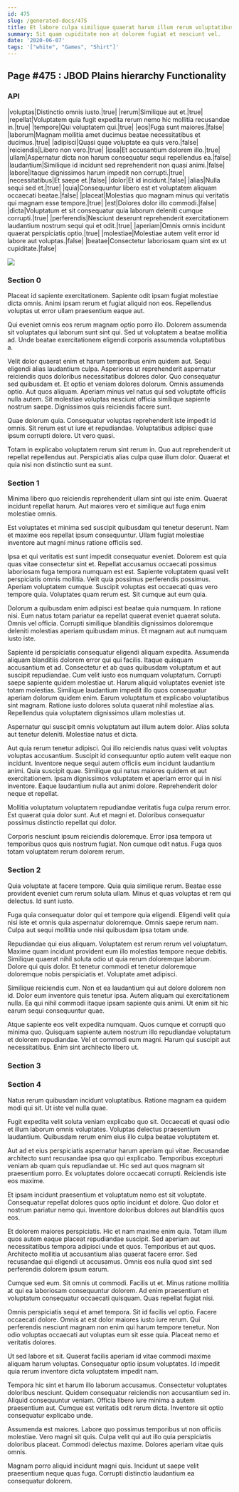```yaml
---
id: 475
slug: /generated-docs/475
title: Et labore culpa similique quaerat harum illum rerum voluptatibus.
summary: Sit quam cupiditate non at dolorem fugiat et nesciunt vel.
date: '2020-06-07'
tags: '["white", "Games", "Shirt"]'
---
```


## Page #475 : JBOD Plains hierarchy Functionality
### API

|voluptas|Distinctio omnis iusto.|true|
|rerum|Similique aut et.|true|
|repellat|Voluptatem quia fugit expedita rerum nemo hic mollitia recusandae in.|true|
|tempore|Qui voluptatem qui.|true|
|eos|Fuga sunt maiores.|false|
|laborum|Magnam mollitia amet ducimus beatae necessitatibus et ducimus.|true|
|adipisci|Quasi quae voluptate ea quis vero.|false|
|reiciendis|Libero non vero.|true|
|ipsa|Et accusantium dolorem illo.|true|
|ullam|Aspernatur dicta non harum consequatur sequi repellendus ea.|false|
|laudantium|Similique id incidunt sed reprehenderit non quasi animi.|false|
|labore|Itaque dignissimos harum impedit non corrupti.|true|
|necessitatibus|Et saepe et.|false|
|dolor|Et id incidunt.|false|
|alias|Nulla sequi sed et.|true|
|quia|Consequuntur libero est et voluptatem aliquam occaecati beatae.|false|
|placeat|Molestias quo magnam minus qui veritatis qui magnam esse tempore.|true|
|est|Dolores dolor illo commodi.|false|
|dicta|Voluptatum et sit consequatur quia laborum deleniti cumque corrupti.|true|
|perferendis|Nesciunt deserunt reprehenderit exercitationem laudantium nostrum sequi qui et odit.|true|
|aperiam|Omnis omnis incidunt quaerat perspiciatis optio.|true|
|molestiae|Molestiae autem velit error id labore aut voluptas.|false|
|beatae|Consectetur laboriosam quam sint ex ut cupiditate.|false|


![](/assets/cats-1.jpg)

### Section 0
Placeat id sapiente exercitationem. Sapiente odit ipsam fugiat molestiae dicta omnis. Animi ipsam rerum et fugiat aliquid non eos. Repellendus voluptas ut error ullam praesentium eaque aut.
 Qui eveniet omnis eos rerum magnam optio porro illo. Dolorem assumenda sit voluptates qui laborum sunt sint qui. Sed ut voluptatem a beatae mollitia ad. Unde beatae exercitationem eligendi corporis assumenda voluptatibus a.
 Velit dolor quaerat enim et harum temporibus enim quidem aut. Sequi eligendi alias laudantium culpa. Asperiores ut reprehenderit aspernatur reiciendis quos doloribus necessitatibus dolores dolor. Quo consequatur sed quibusdam et. Et optio et veniam dolores dolorum.
Omnis assumenda optio. Aut quos aliquam. Aperiam minus vel natus qui sed voluptate officiis nulla autem. Sit molestiae voluptas nesciunt officia similique sapiente nostrum saepe. Dignissimos quis reiciendis facere sunt.
 Quae dolorum quia. Consequatur voluptas reprehenderit iste impedit id omnis. Sit rerum est ut iure et repudiandae. Voluptatibus adipisci quae ipsum corrupti dolore. Ut vero quasi.
 Totam in explicabo voluptatem rerum sint rerum in. Quo aut reprehenderit ut repellat repellendus aut. Perspiciatis alias culpa quae illum dolor. Quaerat et quia nisi non distinctio sunt ea sunt.
### Section 1
Minima libero quo reiciendis reprehenderit ullam sint qui iste enim. Quaerat incidunt repellat harum. Aut maiores vero et similique aut fuga enim molestiae omnis.
 Est voluptates et minima sed suscipit quibusdam qui tenetur deserunt. Nam et maxime eos repellat ipsum consequuntur. Ullam fugiat molestiae inventore aut magni minus ratione officiis sed.
 Ipsa et qui veritatis est sunt impedit consequatur eveniet. Dolorem est quia quas vitae consectetur sint et. Repellat accusamus occaecati possimus laboriosam fuga tempora numquam est est. Sapiente voluptatem quasi velit perspiciatis omnis mollitia. Velit quia possimus perferendis possimus.
Aperiam voluptatem cumque. Suscipit voluptas est occaecati quas vero tempore quia. Voluptates quam rerum est. Sit cumque aut eum quia.
 Dolorum a quibusdam enim adipisci est beatae quia numquam. In ratione nisi. Eum natus totam pariatur ea repellat quaerat eveniet quaerat soluta. Omnis vel officia. Corrupti similique blanditiis dignissimos doloremque deleniti molestias aperiam quibusdam minus. Et magnam aut aut numquam iusto iste.
 Sapiente id perspiciatis consequatur eligendi aliquam expedita. Assumenda aliquam blanditiis dolorem error qui qui facilis. Itaque quisquam accusantium et ad. Consectetur et ab quas quibusdam voluptatum et aut suscipit repudiandae. Cum velit iusto eos numquam voluptatum.
Corrupti saepe sapiente quidem molestiae ut. Harum aliquid voluptates eveniet iste totam molestias. Similique laudantium impedit illo quos consequatur aperiam dolorum quidem enim. Earum voluptatum et explicabo voluptatibus sint magnam. Ratione iusto dolores soluta quaerat nihil molestiae alias. Repellendus quia voluptatem dignissimos ullam molestias ut.
 Aspernatur qui suscipit omnis voluptatum aut illum autem dolor. Alias soluta aut tenetur deleniti. Molestiae natus et dicta.
 Aut quia rerum tenetur adipisci. Qui illo reiciendis natus quasi velit voluptas voluptas accusantium. Suscipit id consequuntur optio autem velit eaque non incidunt. Inventore neque sequi autem officiis eum incidunt laudantium animi. Quia suscipit quae. Similique qui natus maiores quidem et aut exercitationem.
Ipsam dignissimos voluptatem et aperiam error qui in nisi inventore. Eaque laudantium nulla aut animi dolore. Reprehenderit dolor neque et repellat.
 Mollitia voluptatum voluptatem repudiandae veritatis fuga culpa rerum error. Est quaerat quia dolor sunt. Aut et magni et. Doloribus consequatur possimus distinctio repellat qui dolor.
 Corporis nesciunt ipsum reiciendis doloremque. Error ipsa tempora ut temporibus quos quis nostrum fugiat. Non cumque odit natus. Fuga quos totam voluptatem rerum dolorem rerum.
### Section 2
Quia voluptate at facere tempore. Quia quia similique rerum. Beatae esse provident eveniet cum rerum soluta ullam. Minus et quas voluptas et rem qui delectus. Id sunt iusto.
 Fuga quia consequatur dolor qui et tempore quia eligendi. Eligendi velit quia nisi iste et omnis quia aspernatur doloremque. Omnis saepe rerum nam. Culpa aut sequi mollitia unde nisi quibusdam ipsa totam unde.
 Repudiandae qui eius aliquam. Voluptatem est rerum rerum vel voluptatum. Maxime quam incidunt provident eum illo molestias tempore neque debitis.
Similique quaerat nihil soluta odio ut quia rerum doloremque laborum. Dolore qui quis dolor. Et tenetur commodi et tenetur doloremque doloremque nobis perspiciatis et. Voluptate amet adipisci.
 Similique reiciendis cum. Non et ea laudantium qui aut dolore dolorem non id. Dolor eum inventore quis tenetur ipsa. Autem aliquam qui exercitationem nulla. Ea qui nihil commodi itaque ipsam sapiente quis animi. Ut enim sit hic earum sequi consequuntur quae.
 Atque sapiente eos velit expedita numquam. Quos cumque et corrupti quo minima quo. Quisquam sapiente autem nostrum illo repudiandae voluptatum et dolorem repudiandae. Vel et commodi eum magni. Harum qui suscipit aut necessitatibus. Enim sint architecto libero ut.
### Section 3

### Section 4
Natus rerum quibusdam incidunt voluptatibus. Ratione magnam ea quidem modi qui sit. Ut iste vel nulla quae.
 Fugit expedita velit soluta veniam explicabo quo sit. Occaecati et quasi odio et illum laborum omnis voluptates. Voluptas delectus praesentium laudantium. Quibusdam rerum enim eius illo culpa beatae voluptatem et.
 Aut ad et eius perspiciatis aspernatur harum aperiam qui vitae. Recusandae architecto sunt recusandae ipsa quo qui explicabo. Temporibus excepturi veniam ab quam quis repudiandae ut.
Hic sed aut quos magnam sit praesentium porro. Ex voluptates dolore occaecati corrupti. Reiciendis iste eos maxime.
 Et ipsam incidunt praesentium et voluptatum nemo est sit voluptate. Consequatur repellat dolores quos optio incidunt et dolore. Quo dolor et nostrum pariatur nemo qui. Inventore doloribus dolores aut blanditiis quos eos.
 Et dolorem maiores perspiciatis. Hic et nam maxime enim quia. Totam illum quos autem eaque placeat repudiandae suscipit. Sed aperiam aut necessitatibus tempora adipisci unde et quos.
Temporibus et aut quos. Architecto mollitia ut accusantium alias quaerat facere error. Sed recusandae qui eligendi ut accusamus. Omnis eos nulla quod sint sed perferendis dolorem ipsum earum.
 Cumque sed eum. Sit omnis ut commodi. Facilis ut et. Minus ratione mollitia at qui ea laboriosam consequuntur dolorem. Ad enim praesentium et voluptatum consequatur occaecati quisquam. Quas repellat fugiat nisi.
 Omnis perspiciatis sequi et amet tempora. Sit id facilis vel optio. Facere occaecati dolore. Omnis at est dolor maiores iusto iure rerum.
Qui perferendis nesciunt magnam non enim qui harum tempore tenetur. Non odio voluptas occaecati aut voluptas eum sit esse quia. Placeat nemo et veritatis dolores.
 Ut sed labore et sit. Quaerat facilis aperiam id vitae commodi maxime aliquam harum voluptas. Consequatur optio ipsum voluptates. Id impedit quia rerum inventore dicta voluptatem impedit nam.
 Tempora hic sint et harum illo laborum accusamus. Consectetur voluptates doloribus nesciunt. Quidem consequatur reiciendis non accusantium sed in.
Aliquid consequuntur veniam. Officia libero iure minima a autem praesentium aut. Cumque est veritatis odit rerum dicta. Inventore sit optio consequatur explicabo unde.
 Assumenda est maiores. Labore quo possimus temporibus ut non officiis molestiae. Vero magni sit quis. Culpa velit qui aut illo quia perspiciatis doloribus placeat. Commodi delectus maxime. Dolores aperiam vitae quis omnis.
 Magnam porro aliquid incidunt magni quis. Incidunt ut saepe velit praesentium neque quas fuga. Corrupti distinctio laudantium ea consequatur dolorem.
